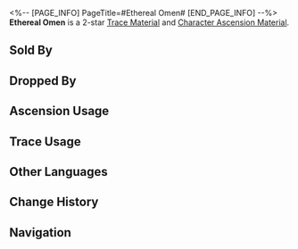 <%-- [PAGE_INFO]
PageTitle=#Ethereal Omen#
[END_PAGE_INFO] --%>
{{Item Infobox
|id          = 115011
|image       = Item Ethereal Omen.png{{subst:void|<!--$UPLOAD:<<SpriteOutput/ItemFigures/115011.png>-<Item Ethereal Omen.png>-<Item Icons>>-->}}
|type        = Trace Material
|type2       = Character Ascension Material
|invCategory = Upgrade Materials
|rarity      = 2
|effect      = 
|description = A fragment dropped by black tide creatures. Crude material used for enhancement.
|source1     = [[Black Tide Creatures]]
|source2     = [[Divergent Universe enemies]]
|source3     = [[Simulated Universe]] enemies
|source4     = [[Assignment]] Rewards
|source5     = [[Embers Exchange]]
|source6     = [[Omni-Synthesizer]] &mdash; Material Exchange
|source7     = [[Calyx (Golden)]]
}}
{{Description|Misfortune often creeps in quietly, and by the time you perceive it, it has already swelled into a calamity that engulfs the world.<br /><br />''"The death knell sounds at destiny's cessation."''}}
'''Ethereal Omen''' is a 2-star [[Trace Material]] and [[Character Ascension Material]].

==Sold By==
{{Shop Availability}}

==Dropped By==
{{Dropped By}}

==Ascension Usage==
{{Ascension Usage}}

==Trace Usage==
{{Trace Usage}}

==Other Languages==
{{Other Languages
|en   = Ethereal Omen
|zhs  = 预兆似有若无
|zht  = 預兆似有若無
|ja   = あるようでない予兆
|ko   = 있는 듯 없는 듯한 조짐
|es   = Augurio etéreo
|fr   = Présage éthéré
|ru   = Зловещее предзнаменование
|th   = Ethereal Omen
|vi   = Điềm Báo Mơ Hồ
|de   = Ätherisches Omen
|id   = Ethereal Omen
|pt   = Presságio Etéreo
}}

==Change History==
{{Change History|3.1}}

==Navigation==
{{Upgrade Material Navbox}}